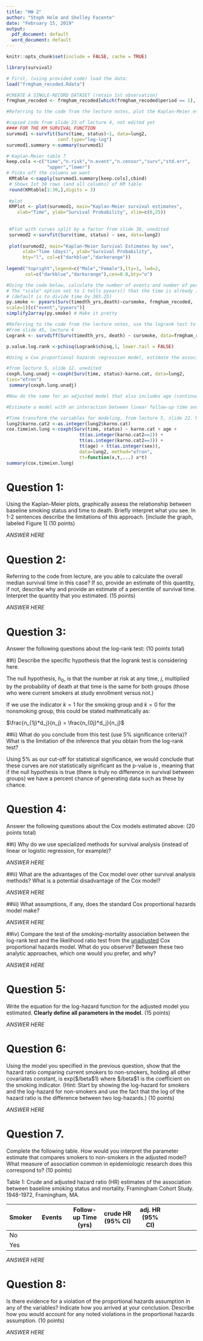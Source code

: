 ```yaml
---
title: "HW 2"
author: "Steph Holm and Shelley Facente"
date: "February 15, 2019"
output:
  pdf_document: default
  word_document: default
---
```


```r
knitr::opts_chunk$set(include = FALSE, cache = TRUE)

library(survival)

```


```r
# First, (using provided code) load the data:
load("frmgham_recoded.Rdata")

#CREATE A SINGLE-RECORD DATASET (retain 1st observation)
frmgham_recoded <- frmgham_recoded[which(frmgham_recoded$period == 1),]

```

```r
#Referring to the code from the lecture notes, plot the Kaplan-Meier estimate of the survival function for each smoking category (using the variable cursmoke) for these data

#copied code from slide 23 of lecture 4, not edited yet
#### FOR THE KM SURVIVAL FUNCTION 
survmod1 <-survfit(Surv(time, status)~1, data=lung2,  
                   conf.type="log-log") 
survmod1.summary <-summary(survmod1) 

# Kaplan-Meier table 7 
keep.cols <-c("time","n.risk","n.event","n.censor","surv","std.err", 
               "upper","lower") 
# Picks off the columns we want
 KMtable <-sapply(survmod1.summary[keep.cols],cbind)
 # Shows 1st 30 rows (and all columns) of KM table
 round(KMtable[1:30,],digits = 3)
 
 #plot
 KMPlot <- plot(survmod1, main="Kaplan-Meier survival estimates",
    xlab="Time", ylab="Survival Probability", xlim=c(0,25))
 
 
 #Plot with curves split by a factor from slide 30, unedited
 survmod2 <-survfit(Surv(time, status) ~ sex, data=lung2)  
 
 plot(survmod2, main="Kaplan-Meier Survival Estimates by sex", 
      xlab="Time (days)", ylab="Survival Probability", 
      bty="l", col=c("darkblue","darkorange")) 
 
legend("topright",legend=c("Male","Female"),lty=1, lwd=2, 
       col=c("darkblue","darkorange"),cex=0.8,bty="o")

```

```r
#Using the code below, calculate the number of events and number of person-years in each exposure group:
# The "scale" option set to 1 tells pyears() that the time is already in yrs
# (default is to divide time by 365.25)
py.smoke <- pyears(Surv(timedth_yrs,death)~cursmoke, frmgham_recoded,
scale=1)[c("event","pyears")]
simplify2array(py.smoke) # Make it pretty
```

```r
#Referring to the code from the lecture notes, use the logrank test to determine if there are any differences in survival between the smoking groups.
#From slide 45, lecture 4
Logrank <- survdiff(Surv(timedth_yrs, death) ~ cursmoke, data=frmgham_recoded)

p.value.log.rank <-pchisq(Logrank$chisq,1, lower.tail = FALSE)

```

```r
#Using a Cox proportional hazards regression model, estimate the association between current smoking status (at baseline) and time to death. Estimate 2 model. First, An unadjusted model (only including smoking status):

#from lecture 5, slide 12, unedited
coxph.lung.unadj <-coxph(Surv(time, status)~karno.cat, data=lung2,
ties="efron")
 summary(coxph.lung.unadj)

```

```r
#Now do the same for an adjusted model that also includes age (continuous), sex (binary) and education (4-category) in this model. (For nominal categorical variables, you may need to use the factor() operator in the formula as demonstrated in class.)
```

```r
#Estimate a model with an interaction between linear follow-up time and each of the covariates in the model.

#Time transform the variables for modeling, from lecture 5, slide 22. Note that this doesn't work for factors- need to make indicators. unedited
lung2$karno.cat2 <-as.integer(lung2$karno.cat) 
cox.timeixn.lung <-coxph(Surv(time, status) ~ karno.cat + age + 
                           tt(as.integer(karno.cat2==2)) + 
                           tt(as.integer(karno.cat2==3)) + 
                           tt(age) + tt(as.integer(sex)), 
                           data=lung2, method="efron", 
                           tt=function(x,t,...) x*t) 
summary(cox.timeixn.lung)
```

# Question 1: 
Using the Kaplan-Meier plots, graphically assess the relationship between baseline smoking status
and time to death. Briefly interpret what you see. In 1-2 sentences describe the limitations of this
approach. [include the graph, labeled Figure 1] (10 points)

*ANSWER HERE*

\vspace{12pt}
\vspace{12pt}

# Question 2: 
Referring to the code from lecture, are you able to calculate the overall median survival time in this case? If so, provide an estimate of this quantity, if not, describe why and provide an estimate of a percentile of survival time. Interpret the quantity that you estimated. (15 points)

*ANSWER HERE*

\vspace{12pt}
\vspace{12pt}

# Question 3:
Answer the following questions about the log-rank test: (10 points total)

##i) Describe the specific hypothesis that the logrank test is considering here.

The null hypothesis, $h_0$, is that the number at risk at any time, $j$, multiplied by the probability of death at that time is the same for both groups (those who were current smokers at study enrollment versus not.)

If we use the indicator $k=1$ for the smoking group and $k=0$ for the nonsmoking group, this could be stated mathmatically as:

$\frac{n_{1j}*d_j}{n_j} = \frac{n_{0j}*d_j}{n_j}$

##ii) What do you conclude from this test (use 5% significance criteria)? What is the limitation of the inference that you obtain from the log-rank test?

Using 5% as our cut-off for statistical significance, we would conclude that these curves are *not* statistically significant as the p-value is \texttt{`r round(p.value.log.rank,3)`}, meaning that if the null hypothesis is true (there is truly no difference in survival between groups) we have a \texttt{`r 100*round(p.value.log.rank,3)`} percent chance of generating data such as these by chance.

\vspace{12pt}
\vspace{12pt}

# Question 4:
Answer the following questions about the Cox models estimated above: (20 points total)

##i) Why do we use specialized methods for survival analysis (instead of linear or logistic regression, for example)?

*ANSWER HERE*

##ii) What are the advantages of the Cox model over other survival analysis methods? What is a potential disadvantage of the Cox model?

*ANSWER HERE*

##iii) What assumptions, if any, does the standard Cox proportional hazards model make?

*ANSWER HERE*

##iv) Compare the test of the smoking-mortality association between the log-rank test and the likelihood ratio test from the <u>unadjusted</u> Cox proportional hazards model. What do you observe? Between these two analytic approaches, which one would you prefer, and why?

*ANSWER HERE*

\vspace{12pt}
\vspace{12pt}

# Question 5: 
Write the equation for the log-hazard function for the adjusted model you estimated. **Clearly define all parameters in the model.** (15 points)

*ANSWER HERE*

\vspace{12pt}
\vspace{12pt}

# Question 6: 
Using the model you specified in the previous question, show that the hazard ratio comparing current smokers to non-smokers, holding all other covariates constant, is exp($/beta$1) where $/beta$1 is the coefficient on the smoking indicator. (Hint: Start by showing the log-hazard for smokers and the log-hazard for non-smokers and use the fact that the log of the hazard ratio is the difference between two log-hazards.) (10 points)

*ANSWER HERE*

\vspace{12pt}
\vspace{12pt}

# Question 7. 
Complete the following table. How would you interpret the parameter estimate that compares smokers to non-smokers in the adjusted model? What measure of association common in epidemiologic research does this correspond to? (10 points)

Table 1: Crude and adjusted hazard ratio (HR) estimates of the
association between baseline smoking status and mortality.
Framingham Cohort Study. 1948-1972, Framingham, MA.

Smoker | Events| Follow-up Time (yrs) | crude HR (95% CI) | adj. HR (95% CI)
------------ | ------------------- | ------------------ | ------------------- | ------------------ | ------------------
No   | \texttt{`r unORCI[2,1]`} |  |  |  |
Yes  | \texttt{`r unORCI[2,1]`} |  |  |  |

*ANSWER HERE*

\vspace{12pt}
\vspace{12pt}

# Question 8: 
Is there evidence for a violation of the proportional hazards assumption in any of the variables? Indicate how you arrived at your conclusion. Describe how you would account for any noted
violations in the proportional hazards assumption. (10 points)

*ANSWER HERE*